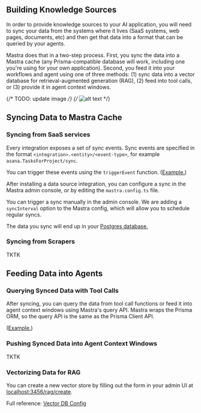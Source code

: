 ## Building Knowledge Sources

In order to provide knowledge sources to your AI application, you will need to sync your data from the systems where it lives (SaaS systems, web pages, documents, etc) and then get that data into a format that can be queried by your agents.

Mastra does that in a two-step process. First, you sync the data into a Mastra cache (any Prisma-compatible database will work, including one you're using for your own application).
Second, you feed it into your workflows and agent using one of three methods: (1) sync data into a vector database for retrieval-augmented generation (RAG), (2) feed into tool calls, or (3) provide it in agent context windows.

{/* TODO: update image */}
{/* ![alt text](../public/image.png) */}

## Syncing Data to Mastra Cache

### Syncing from SaaS services

Every integration exposes a set of sync events. Sync events are specified in the format `<integration>.<entity>/<event-type>`, for example `asana.TasksForProject/sync`.

You can trigger these events using the `triggerEvent` function. ([Example.](https://github.com/mastra-ai/mastra/blob/c558bb6564ae9b8ae176bdcb9e63f4a7121a9bbb/examples/agent-chatbot/lib/mastra/system-apis.ts#L125))

After installing a data source integration, you can configure a sync in the Mastra admin console, or by editing the `mastra.config.ts` file.

You can trigger a sync manually in the admin console. We are adding a `syncInterval` option to the Mastra config, which will allow you to schedule regular syncs.

The data you sync will end up in your [Postgres database.](../reference/db-storage.md)

### Syncing from Scrapers

TKTK

## Feeding Data into Agents

### Querying Synced Data with Tool Calls

After syncing, you can query the data from tool call functions or feed it into agent context windows using Mastra's query API. Mastra wraps the Prisma ORM, so the query API is the same as the Prisma Client API.

([Example.](https://github.com/mastra-ai/mastra/blob/c558bb6564ae9b8ae176bdcb9e63f4a7121a9bbb/examples/twitter-client/src/lib/actions.ts#L8))

### Pushing Synced Data into Agent Context Windows

TKTK

### Vectorizing Data for RAG

You can create a new vector store by filling out the form in your admin UI at [localhost:3456/rag/create](http://localhost:3456/rag/create).

Full reference: [Vector DB Config](../reference/vector-db-config.mdx)